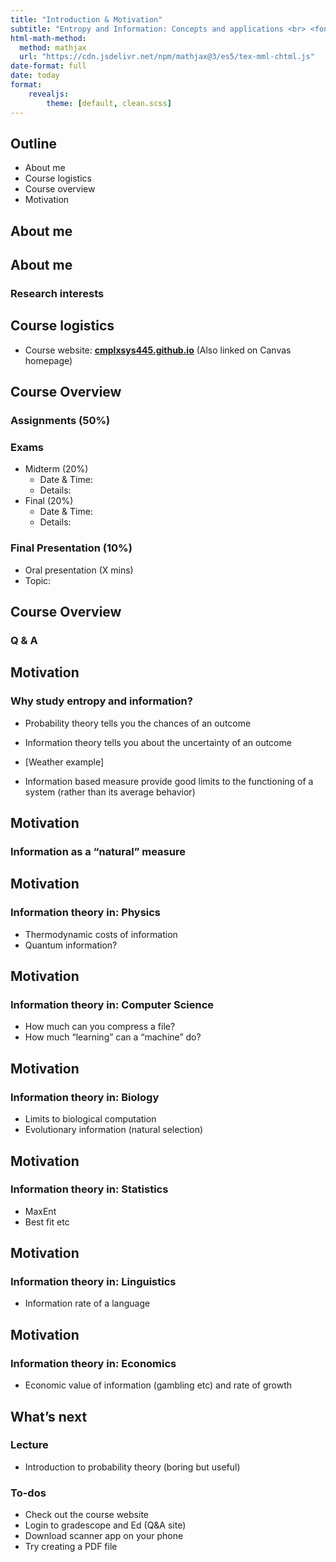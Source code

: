 ```yaml
---
title: "Introduction & Motivation"
subtitle: "Entropy and Information: Concepts and applications <br> <font style=\"font-size:16pt\">CMPLXSYS 445</font>"
html-math-method:
  method: mathjax
  url: "https://cdn.jsdelivr.net/npm/mathjax@3/es5/tex-mml-chtml.js"
date-format: full
date: today
format: 
    revealjs: 
        theme: [default, clean.scss]
---
```


## Outline

- About me
- Course logistics
- Course overview
- Motivation

## About me


## About me
### Research interests

## Course logistics

- Course website: [**cmplxsys445.github.io**](cmplxsys445.github.io) (Also linked on Canvas homepage)

## Course Overview

### Assignments (50%)

### Exams

- Midterm (20%)
  - Date & Time: 
  - Details: 
- Final (20%)
  - Date & Time:
  - Details:


### Final Presentation (10%)
- Oral presentation (X mins)
- Topic: 

## Course Overview

### Q & A

## Motivation
### Why study entropy and information?

- Probability theory tells you the chances of an outcome
- Information theory tells you about the uncertainty of an outcome
- [Weather example]

- Information based measure provide good limits to the functioning of a system (rather than its average behavior)

## Motivation
### Information as a "natural" measure

## Motivation
### Information theory in: Physics

- Thermodynamic costs of information
- Quantum information?

## Motivation
### Information theory in: Computer Science

- How much can you compress a file?
- How much "learning" can a "machine" do?

## Motivation
### Information theory in: Biology

- Limits to biological computation
- Evolutionary information (natural selection)

## Motivation
### Information theory in: Statistics

- MaxEnt
- Best fit etc

## Motivation
### Information theory in: Linguistics

- Information rate of a language

## Motivation
### Information theory in: Economics

- Economic value of information (gambling etc) and rate of growth


## What's next
### Lecture
- Introduction to probability theory (boring but useful)

### To-dos
- Check out the course website
- Login to gradescope and Ed (Q&A site)
- Download scanner app on your phone
- Try creating a PDF file






